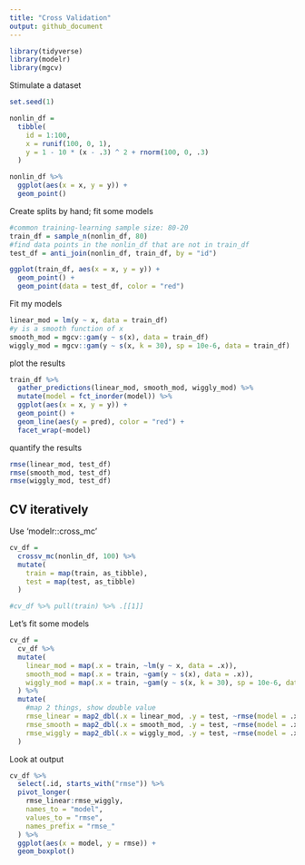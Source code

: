 ```yaml
---
title: "Cross Validation"
output: github_document
---
```


```r
library(tidyverse)
library(modelr)
library(mgcv)
```

Stimulate a dataset
```r
set.seed(1)

nonlin_df = 
  tibble(
    id = 1:100,
    x = runif(100, 0, 1),
    y = 1 - 10 * (x - .3) ^ 2 + rnorm(100, 0, .3)
  )

nonlin_df %>% 
  ggplot(aes(x = x, y = y)) + 
  geom_point()
```


Create splits by hand; fit some models
```r
#common training-learning sample size: 80-20
train_df = sample_n(nonlin_df, 80)
#find data points in the nonlin_df that are not in train_df
test_df = anti_join(nonlin_df, train_df, by = "id")

ggplot(train_df, aes(x = x, y = y)) + 
  geom_point() + 
  geom_point(data = test_df, color = "red")
```

Fit my models
```r
linear_mod = lm(y ~ x, data = train_df)
#y is a smooth function of x
smooth_mod = mgcv::gam(y ~ s(x), data = train_df)
wiggly_mod = mgcv::gam(y ~ s(x, k = 30), sp = 10e-6, data = train_df)
```

plot the results
```r
train_df %>% 
  gather_predictions(linear_mod, smooth_mod, wiggly_mod) %>% 
  mutate(model = fct_inorder(model)) %>% 
  ggplot(aes(x = x, y = y)) + 
  geom_point() + 
  geom_line(aes(y = pred), color = "red") + 
  facet_wrap(~model)
```

quantify the results
```r
rmse(linear_mod, test_df)
rmse(smooth_mod, test_df)
rmse(wiggly_mod, test_df)
```


## CV iteratively

Use 'modelr::cross_mc'

```r
cv_df = 
  crossv_mc(nonlin_df, 100) %>% 
  mutate(
    train = map(train, as_tibble),
    test = map(test, as_tibble)
  )

#cv_df %>% pull(train) %>% .[[1]]
```

Let's fit some models
```r
cv_df = 
  cv_df %>% 
  mutate(
    linear_mod = map(.x = train, ~lm(y ~ x, data = .x)),
    smooth_mod = map(.x = train, ~gam(y ~ s(x), data = .x)),
    wiggly_mod = map(.x = train, ~gam(y ~ s(x, k = 30), sp = 10e-6, data = .x))
  ) %>% 
  mutate(
    #map 2 things, show double value
    rmse_linear = map2_dbl(.x = linear_mod, .y = test, ~rmse(model = .x, data = .y )),
    rmse_smooth = map2_dbl(.x = smooth_mod, .y = test, ~rmse(model = .x, data = .y )),
    rmse_wiggly = map2_dbl(.x = wiggly_mod, .y = test, ~rmse(model = .x, data = .y ))
  )
```


Look at output
```r
cv_df %>% 
  select(.id, starts_with("rmse")) %>% 
  pivot_longer(
    rmse_linear:rmse_wiggly,
    names_to = "model",
    values_to = "rmse",
    names_prefix = "rmse_"
  ) %>% 
  ggplot(aes(x = model, y = rmse)) +
  geom_boxplot()
```


